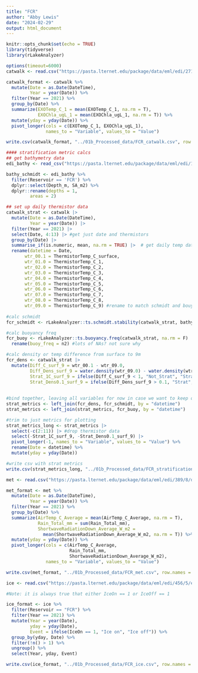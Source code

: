 ```yaml
---
title: "FCR"
author: "Abby Lewis"
date: "2024-02-29"
output: html_document
---
```


```r
knitr::opts_chunk$set(echo = TRUE)
library(tidyverse)
library(rLakeAnalyzer)
```

```r
options(timeout=6000)
catwalk <- read.csv("https://pasta.lternet.edu/package/data/eml/edi/271/8/fbb8c7a0230f4587f1c6e11417fe9dce")

catwalk_format <- catwalk %>%
  mutate(Date = as.Date(DateTime),
         Year = year(Date)) %>%
  filter(Year == 2021) %>%
  group_by(Date) %>%
  summarize(EXOTemp_C_1 = mean(EXOTemp_C_1, na.rm = T),
            EXOChla_ugL_1 = mean(EXOChla_ugL_1, na.rm = T)) %>%
  mutate(yday = yday(Date)) %>%
  pivot_longer(cols = c(EXOTemp_C_1, EXOChla_ugL_1), 
               names_to = "Variable", values_to = "Value")

write.csv(catwalk_format, "../01b_Processed_data/FCR_catwalk.csv", row.names = F)

#### stratification metric calcs
## get bathymetry data
edi_bathy <- read_csv("https://pasta.lternet.edu/package/data/eml/edi/1254/1/f7fa2a06e1229ee75ea39eb586577184" )

bathy_schmidt <- edi_bathy %>% 
  filter(Reservoir == 'FCR') %>% 
  dplyr::select(Depth_m, SA_m2) %>% 
  dplyr::rename(depths = 1,
         areas = 2)

## set up daily thermistor data 
catwalk_strat <- catwalk |> 
  mutate(Date = as.Date(DateTime),
         Year = year(Date)) |> 
  filter(Year == 2021) |> 
  select(Date, 4:13) |> #get just date and thermistors
  group_by(Date) |> 
  summarise_if(is.numeric, mean, na.rm = TRUE) |>  # get daily temp data
  rename(datetime = Date,
       wtr_00.1 = ThermistorTemp_C_surface,
       wtr_01.0 = ThermistorTemp_C_1,
       wtr_02.0 = ThermistorTemp_C_2,
       wtr_03.0 = ThermistorTemp_C_3,
       wtr_04.0 = ThermistorTemp_C_4,
       wtr_05.0 = ThermistorTemp_C_5,
       wtr_06.0 = ThermistorTemp_C_6,
       wtr_07.0 = ThermistorTemp_C_7,
       wtr_08.0 = ThermistorTemp_C_8,
       wtr_09.0 = ThermistorTemp_C_9) #rename to match schmidt and bouyancy functions 
  
#calc schmidt
fcr_schmidt <- rLakeAnalyzer::ts.schmidt.stability(catwalk_strat, bathy_schmidt, na.rm = T)

#calc buoyancy freq
fcr_buoy <- rLakeAnalyzer::ts.buoyancy.freq(catwalk_strat, na.rm = F) |> 
  rename(buoy_freq = n2) #lots of NAs? not sure why 

#calc density or temp difference from surface to 9m
fcr_dens <- catwalk_strat |> 
  mutate(Diff_C_surf_9 = wtr_00.1 - wtr_09.0,
         Diff_Dens_surf_9 = water.density(wtr_09.0) - water.density(wtr_00.1),
         Strat_1C_surf_9 = ifelse(Diff_C_surf_9 < 1, "Not_Strat", "Strat"),
         Strat_Dens0.1_surf_9 = ifelse(Diff_Dens_surf_9 > 0.1, "Strat", "Not_Strat"))
  
  
#bind together, leaving all variables for now in case we want to keep or add 
strat_metrics <- left_join(fcr_dens, fcr_schmidt, by = "datetime")
strat_metrics <- left_join(strat_metrics, fcr_buoy, by = "datetime")

#trim to just metrics for plotting 
strat_metrics_long <- strat_metrics |> 
  select(-c(2:11)) |> #drop thermistor data 
  select(-Strat_1C_surf_9, -Strat_Dens0.1_surf_9) |> 
  pivot_longer(-1, names_to = "Variable", values_to = "Value") %>%
  rename(Date = datetime) %>%
  mutate(yday = yday(Date))

#write csv with strat metrics
write.csv(strat_metrics_long, "../01b_Processed_data/FCR_stratification_metrics.csv", row.names = F)
```

```r
met <- read.csv("https://pasta.lternet.edu/package/data/eml/edi/389/8/d4c74bbb3b86ea293e5c52136347fbb0")

met_format <- met %>%
  mutate(Date = as.Date(DateTime),
         Year = year(Date)) %>%
  filter(Year == 2021) %>%
  group_by(Date) %>%
  summarize(AirTemp_C_Average = mean(AirTemp_C_Average, na.rm = T),
            Rain_Total_mm = sum(Rain_Total_mm),
            ShortwaveRadiationDown_Average_W_m2 = 
              mean(ShortwaveRadiationDown_Average_W_m2, na.rm = T)) %>%
  mutate(yday = yday(Date)) %>%
  pivot_longer(cols = c(AirTemp_C_Average,
                        Rain_Total_mm,
                        ShortwaveRadiationDown_Average_W_m2), 
               names_to = "Variable", values_to = "Value")

write.csv(met_format, "../01b_Processed_data/FCR_met.csv", row.names = F)
```

```r
ice <- read.csv("https://pasta.lternet.edu/package/data/eml/edi/456/5/ebfaad16975326a7b874a21beb50c151")

#Note: it is always true that either IceOn == 1 or IceOff == 1

ice_format <- ice %>%
  filter(Reservoir == "FCR") %>%
  filter(Year == 2021) %>%
  mutate(Year = year(Date), 
         yday = yday(Date),
         Event = ifelse(IceOn == 1, "Ice on", "Ice off")) %>%
  group_by(yday, Date) %>%
  filter(!n() > 1) %>%
  ungroup() %>%
  select(Year, yday, Event)

write.csv(ice_format, "../01b_Processed_data/FCR_ice.csv", row.names = F)
```
